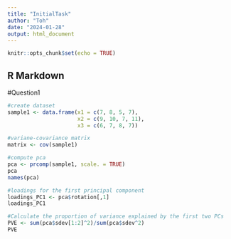 ```yaml
---
title: "InitialTask"
author: "Toh"
date: "2024-01-28"
output: html_document
---
```


```r
knitr::opts_chunk$set(echo = TRUE)
```

## R Markdown

#Question1
```r
#create dataset
sample1 <- data.frame(x1 = c(7, 8, 5, 7),
                      x2 = c(9, 10, 7, 11),
                      x3 = c(6, 7, 8, 7))
```

```r
#variane-covariance matrix
matrix <- cov(sample1)
```

```r
#compute pca
pca <- prcomp(sample1, scale. = TRUE)
pca
names(pca)
```
```r
#loadings for the first principal component
loadings_PC1 <- pca$rotation[,1]
loadings_PC1
```

```r
#Calculate the proportion of variance explained by the first two PCs
PVE <- sum(pca$sdev[1:2]^2)/sum(pca$sdev^2)
PVE
```

